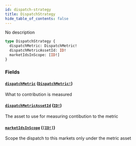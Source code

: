 ```yaml
---
id: dispatch-strategy
title: DispatchStrategy
hide_table_of_contents: false
---
```



No description

```graphql
type DispatchStrategy {
  dispatchMetric: DispatchMetric!
  dispatchMetricAssetId: ID!
  marketIdsInScope: [ID!]
}
```


### Fields

#### [`dispatchMetric`](#) ([`DispatchMetric!`](/mainnet/api/graphql/enums/dispatch-metric))

What to contribution is measured


#### [`dispatchMetricAssetId`](#) ([`ID!`](/mainnet/api/graphql/scalars/id))

The asset to use for measuring contibution to the metric


#### [`marketIdsInScope`](#) ([`[ID!]`](/mainnet/api/graphql/scalars/id))

Scope the dispatch to this markets only under the metric asset




